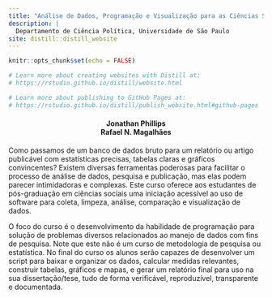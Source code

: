 ```yaml
---
title: "Análise de Dados, Programação e Visualização para as Ciências Sociais"
description: |
  Departamento de Ciência Política, Universidade de São Paulo
site: distill::distill_website
---
```


```r
knitr::opts_chunk$set(echo = FALSE)

# Learn more about creating websites with Distill at:
# https://rstudio.github.io/distill/website.html

# Learn more about publishing to GitHub Pages at:
# https://rstudio.github.io/distill/publish_website.html#github-pages

```
<h4 style="text-align: center;" markdown="1"> 
Jonathan Phillips  
Rafael N. Magalhães  
</h4>


Como passamos de um banco de dados bruto para um relatório ou artigo publicável com estatísticas precisas,
tabelas claras e gráficos convincentes? Existem diversas ferramentas poderosas para facilitar o processo de
análise de dados, pesquisa e publicação, mas elas podem parecer intimidadoras e complexas. Este curso
oferece aos estudantes de pós-graduação em ciências sociais uma iniciação acessível ao uso de software para coleta, limpeza, análise, comparação e visualização de dados.

O foco do curso é o desenvolvimento da habilidade de programação para solução de problemas diversos
relacionados ao manejo de dados com fins de pesquisa. Note que este não é um curso de metodologia de
pesquisa ou estatística. No final do curso os alunos serão capazes de desenvolver um script para baixar e organizar os dados, calcular medidas relevantes, construir tabelas, gráficos e mapas, e gerar um relatório final para uso na sua dissertação/tese, tudo de forma verificável, reproduzível, transparente e documentada.